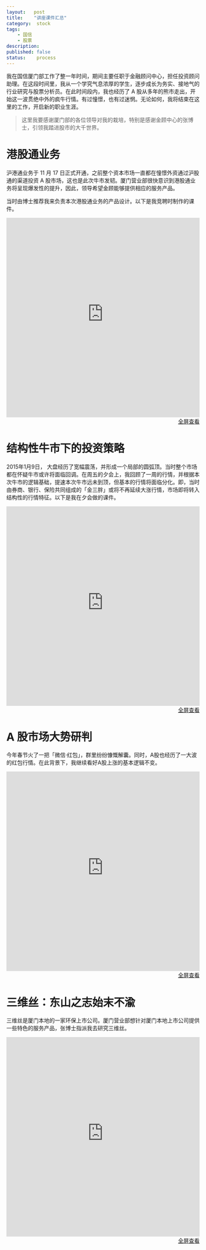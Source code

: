 ```yaml
---
layout:   post
title:    "讲座课件汇总"
category:  stock
tags:     
    - 国信
    - 股票
description: 
published: false
status:    process
---
```


我在国信厦门部工作了整一年时间，期间主要任职于金融顾问中心，担任投资顾问助理。在这段时间里，我从一个学究气息浓厚的学生，逐步成长为务实、接地气的行业研究与股票分析员。在此时间段内，我也经历了 A 股从多年的熊市走出，开始这一波贯绝中外的疯牛行情。有过憧憬，也有过迷惘。无论如何，我将结束在这里的工作，开启新的职业生涯。

> 这里我要感谢厦门部的各位领导对我的栽培，特别是感谢金顾中心的张博士，引领我踏进股市的大千世界。

# 港股通业务

沪港通业务于 11 月 17 日正式开通，之前整个资本市场一直都在憧憬外资通过沪股通的渠道投资 A 股市场，这也是此次牛市发韧。厦门营业部很快意识到港股通业务将呈现爆发性的提升，因此，领导希望金顾能够提供相应的服务产品。

当时由博士推荐我来负责本次港股通业务的产品设计。以下是我竞聘时制作的课件。


<iframe src="http://7xkojm.com1.z0.glb.clouddn.com/papers/方莲-港股通.pdf" 
style="width:100%; height:520px;" frameborder="0">
</iframe>

<p style="margin-top: 0px; text-align:right;">
<a target="_blank" 
href="http://7xkojm.com1.z0.glb.clouddn.com/papers/方莲-港股通.pdf">
  全屏查看
</a>
</p>

# 结构性牛市下的投资策略

2015年1月9日， 大盘经历了宽幅震荡，并形成一个局部的圆弧顶。当时整个市场都在怀疑牛市或许将面临回调。在周五的夕会上，我回顾了一周的行情，并根据本次牛市的逻辑基础，提速本次牛市远未到顶，但基本的行情将面临分化。即，当时由券商、银行、保险共同组成的「金三胖」或将不再延续大涨行情，市场即将转入结构性的行情特征。以下是我在夕会做的课件。


<iframe src="http://7xkojm.com1.z0.glb.clouddn.com/papers/20150109-初生「牛」犊不怕「虎」.pdf" 
style="width:100%; height:520px;" frameborder="0">
</iframe>

<p style="margin-top: 0px; text-align:right;">
<a target="_blank" 
href="http://7xkojm.com1.z0.glb.clouddn.com/papers/20150109-初生「牛」犊不怕「虎」.pdf">
  全屏查看
</a>
</p>


# A 股市场大势研判

今年春节火了一把「微信·红包」，群里纷纷慷慨解囊。同时，A股也经历了一大波的红包行情。在此背景下，我继续看好A股上涨的基本逻辑不变。


<iframe src="http://7xkojm.com1.z0.glb.clouddn.com/papers/20150213-抢「红包」哪家强.pdf" 
style="width:100%; height:520px;" frameborder="0">
</iframe>

<p style="margin-top: 0px; text-align:right;">
<a target="_blank" 
href="http://7xkojm.com1.z0.glb.clouddn.com/papers/20150213-抢「红包」哪家强.pdf">
  全屏查看
</a>
</p>


# 三维丝：东山之志始末不渝

三维丝是厦门本地的一家环保上市公司。厦门营业部想针对厦门本地上市公司提供一些特色的服务产品，张博士指派我去研究三维丝。

<iframe src="http://7xkojm.com1.z0.glb.clouddn.com/papers/300056-三维丝.pdf" 
style="width:100%; height:520px;" frameborder="0">
</iframe>

<p style="margin-top: 0px; text-align:right;">
<a target="_blank" 
href="http://7xkojm.com1.z0.glb.clouddn.com/papers/300056-三维丝.pdf">
  全屏查看
</a>
</p>





